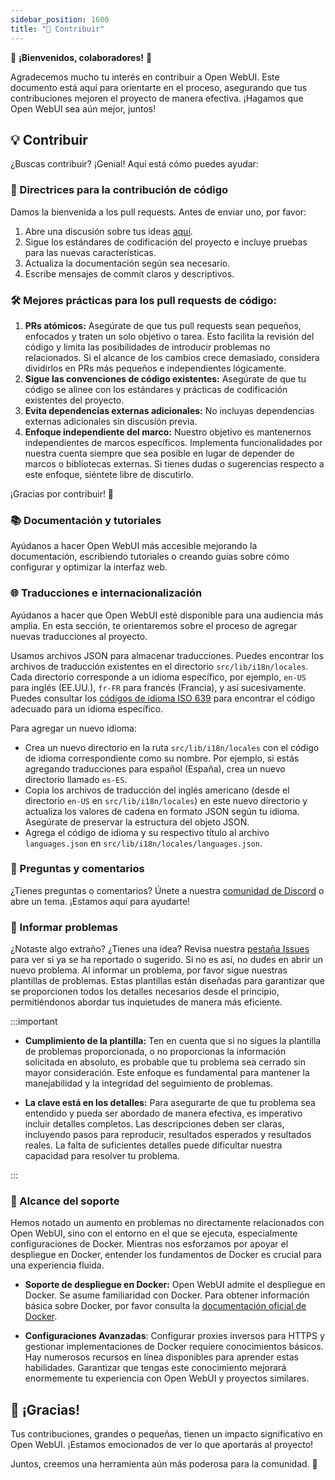 ```yaml
---
sidebar_position: 1600
title: "🤝 Contribuir"
---
```



<TopBanners />

🚀 **¡Bienvenidos, colaboradores!** 🚀

Agradecemos mucho tu interés en contribuir a Open WebUI. Este documento está aquí para orientarte en el proceso, asegurando que tus contribuciones mejoren el proyecto de manera efectiva. ¡Hagamos que Open WebUI sea aún mejor, juntos!

## 💡 Contribuir

¿Buscas contribuir? ¡Genial! Aquí está cómo puedes ayudar:

### 🌟 Directrices para la contribución de código

Damos la bienvenida a los pull requests. Antes de enviar uno, por favor:

1. Abre una discusión sobre tus ideas [aquí](https://github.com/open-webui/open-webui/discussions/new/choose).
2. Sigue los estándares de codificación del proyecto e incluye pruebas para las nuevas características.
3. Actualiza la documentación según sea necesario.
4. Escribe mensajes de commit claros y descriptivos.

### 🛠 Mejores prácticas para los pull requests de código:

1. **PRs atómicos:** Asegúrate de que tus pull requests sean pequeños, enfocados y traten un solo objetivo o tarea. Esto facilita la revisión del código y limita las posibilidades de introducir problemas no relacionados. Si el alcance de los cambios crece demasiado, considera dividirlos en PRs más pequeños e independientes lógicamente.
2. **Sigue las convenciones de código existentes:** Asegúrate de que tu código se alinee con los estándares y prácticas de codificación existentes del proyecto.
3. **Evita dependencias externas adicionales:** No incluyas dependencias externas adicionales sin discusión previa.
4. **Enfoque independiente del marco:** Nuestro objetivo es mantenernos independientes de marcos específicos. Implementa funcionalidades por nuestra cuenta siempre que sea posible en lugar de depender de marcos o bibliotecas externas. Si tienes dudas o sugerencias respecto a este enfoque, siéntete libre de discutirlo.

¡Gracias por contribuir! 🚀

### 📚 Documentación y tutoriales

Ayúdanos a hacer Open WebUI más accesible mejorando la documentación, escribiendo tutoriales o creando guías sobre cómo configurar y optimizar la interfaz web.

### 🌐 Traducciones e internacionalización

Ayúdanos a hacer que Open WebUI esté disponible para una audiencia más amplia. En esta sección, te orientaremos sobre el proceso de agregar nuevas traducciones al proyecto.

Usamos archivos JSON para almacenar traducciones. Puedes encontrar los archivos de traducción existentes en el directorio `src/lib/i18n/locales`. Cada directorio corresponde a un idioma específico, por ejemplo, `en-US` para inglés (EE.UU.), `fr-FR` para francés (Francia), y así sucesivamente. Puedes consultar los [códigos de idioma ISO 639](http://www.lingoes.net/en/translator/langcode.htm) para encontrar el código adecuado para un idioma específico.

Para agregar un nuevo idioma:

- Crea un nuevo directorio en la ruta `src/lib/i18n/locales` con el código de idioma correspondiente como su nombre. Por ejemplo, si estás agregando traducciones para español (España), crea un nuevo directorio llamado `es-ES`.
- Copia los archivos de traducción del inglés americano (desde el directorio `en-US` en `src/lib/i18n/locales`) en este nuevo directorio y actualiza los valores de cadena en formato JSON según tu idioma. Asegúrate de preservar la estructura del objeto JSON.
- Agrega el código de idioma y su respectivo título al archivo `languages.json` en `src/lib/i18n/locales/languages.json`.

### 🤔 Preguntas y comentarios

¿Tienes preguntas o comentarios? Únete a nuestra [comunidad de Discord](https://discord.gg/5rJgQTnV4s) o abre un tema. ¡Estamos aquí para ayudarte!

### 🚨 Informar problemas

¿Notaste algo extraño? ¿Tienes una idea? Revisa nuestra [pestaña Issues](https://github.com/open-webui/open-webui/issues) para ver si ya se ha reportado o sugerido. Si no es así, no dudes en abrir un nuevo problema. Al informar un problema, por favor sigue nuestras plantillas de problemas. Estas plantillas están diseñadas para garantizar que se proporcionen todos los detalles necesarios desde el principio, permitiéndonos abordar tus inquietudes de manera más eficiente.

:::important

- **Cumplimiento de la plantilla:** Ten en cuenta que si no sigues la plantilla de problemas proporcionada, o no proporcionas la información solicitada en absoluto, es probable que tu problema sea cerrado sin mayor consideración. Este enfoque es fundamental para mantener la manejabilidad y la integridad del seguimiento de problemas.

- **La clave está en los detalles:** Para asegurarte de que tu problema sea entendido y pueda ser abordado de manera efectiva, es imperativo incluir detalles completos. Las descripciones deben ser claras, incluyendo pasos para reproducir, resultados esperados y resultados reales. La falta de suficientes detalles puede dificultar nuestra capacidad para resolver tu problema.

:::

### 🧭 Alcance del soporte

Hemos notado un aumento en problemas no directamente relacionados con Open WebUI, sino con el entorno en el que se ejecuta, especialmente configuraciones de Docker. Mientras nos esforzamos por apoyar el despliegue en Docker, entender los fundamentos de Docker es crucial para una experiencia fluida.

- **Soporte de despliegue en Docker:** Open WebUI admite el despliegue en Docker. Se asume familiaridad con Docker. Para obtener información básica sobre Docker, por favor consulta la [documentación oficial de Docker](https://docs.docker.com/get-started/overview/).

- **Configuraciones Avanzadas**: Configurar proxies inversos para HTTPS y gestionar implementaciones de Docker requiere conocimientos básicos. Hay numerosos recursos en línea disponibles para aprender estas habilidades. Garantizar que tengas este conocimiento mejorará enormemente tu experiencia con Open WebUI y proyectos similares.

## 🙏 ¡Gracias!

Tus contribuciones, grandes o pequeñas, tienen un impacto significativo en Open WebUI. ¡Estamos emocionados de ver lo que aportarás al proyecto!

Juntos, creemos una herramienta aún más poderosa para la comunidad. 🌟
